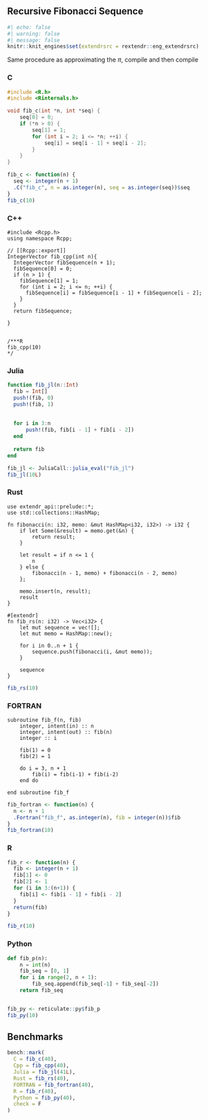 ## Recursive Fibonacci Sequence

```r
#| echo: false
#| warning: false
#| message: false
knitr::knit_engines$set(extendrsrc = rextendr::eng_extendrsrc)
```


Same procedure as approximating the $\pi$, compile and then compile

::: {.panel-tabset group="language"}

### C

```c
#include <R.h>
#include <Rinternals.h>

void fib_c(int *n, int *seq) {
    seq[0] = 0;
    if (*n > 0) {
        seq[1] = 1;
        for (int i = 2; i <= *n; ++i) {
            seq[i] = seq[i - 1] + seq[i - 2];
        }
    }
}

```


```r
fib_c <- function(n) {
  seq <- integer(n + 1)
  .C("fib_c", n = as.integer(n), seq = as.integer(seq))$seq
}
fib_c(10)
```


### C++

```Rcpp
#include <Rcpp.h>
using namespace Rcpp;

// [[Rcpp::export]]
IntegerVector fib_cpp(int n){
  IntegerVector fibSequence(n + 1);
  fibSequence[0] = 0;
  if (n > 1) {
    fibSequence[1] = 1;
    for (int i = 2; i <= n; ++i) {
      fibSequence[i] = fibSequence[i - 1] + fibSequence[i - 2];
    }
  }
  return fibSequence;
  
}


/***R
fib_cpp(10)
*/
```

### Julia

```julia
function fib_jl(n::Int)
  fib = Int[]
  push!(fib, 0)  
  push!(fib, 1)  
  
  
  for i in 3:n
      push!(fib, fib[i - 1] + fib[i - 2])  
  end
  
  return fib
end
```

```r
fib_jl <- JuliaCall::julia_eval("fib_jl")
fib_jl(10L)
```



### Rust

```extendrsrc
use extendr_api::prelude::*;
use std::collections::HashMap;

fn fibonacci(n: i32, memo: &mut HashMap<i32, i32>) -> i32 {
    if let Some(&result) = memo.get(&n) {
        return result;
    }

    let result = if n <= 1 {
        n
    } else {
        fibonacci(n - 1, memo) + fibonacci(n - 2, memo)
    };

    memo.insert(n, result);
    result
}

#[extendr]
fn fib_rs(n: i32) -> Vec<i32> {
    let mut sequence = vec![];
    let mut memo = HashMap::new();

    for i in 0..n + 1 {
        sequence.push(fibonacci(i, &mut memo));
    }

    sequence
}

```

```r
fib_rs(10)
```


### FORTRAN

```fortran95
subroutine fib_f(n, fib)
    integer, intent(in) :: n
    integer, intent(out) :: fib(n)
    integer :: i
    
    fib(1) = 0
    fib(2) = 1

    do i = 3, n + 1
        fib(i) = fib(i-1) + fib(i-2)
    end do

end subroutine fib_f
```


```r
fib_fortran <- function(n) {
  n <- n + 1
  .Fortran("fib_f", as.integer(n), fib = integer(n))$fib
}
fib_fortran(10)
```


### R

```r
fib_r <- function(n) {
  fib <- integer(n + 1)
  fib[1] <- 0
  fib[2] <- 1
  for (i in 3:(n+1)) {
    fib[i] <- fib[i - 1] + fib[i - 2]
  }
  return(fib)
}

fib_r(10)
```


### Python

```python
def fib_p(n):
    n = int(n)
    fib_seq = [0, 1]
    for i in range(2, n + 1):
        fib_seq.append(fib_seq[-1] + fib_seq[-2])
    return fib_seq



```

```r
fib_py <- reticulate::py$fib_p
fib_py(10)
```

:::

## Benchmarks

```r
bench::mark(
  C = fib_c(40),
  Cpp = fib_cpp(40),
  Julia = fib_jl(41L),
  Rust = fib_rs(40),
  FORTRAN = fib_fortran(40),
  R = fib_r(40),
  Python = fib_py(40),
  check = F
)
```





